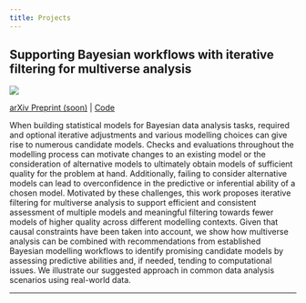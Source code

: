 ```yaml
---
title: Projects
---
```


## Supporting Bayesian workflows with iterative filtering for multiverse analysis

![](project_multiverse_iterative_filtering.png)

<a href=" " target="_blank">arXiv Preprint (soon)</a> | <a href="https://github.com/annariha/multi-workflows" target="_blank">Code</a><br>

When building statistical models for Bayesian data analysis tasks, required and optional iterative adjustments and various modelling choices can give rise to numerous candidate models. 
Checks and evaluations throughout the modelling process can motivate changes to an existing model or the consideration of alternative models to ultimately obtain models of sufficient quality for the problem at hand. 
Additionally, failing to consider alternative models can lead to overconfidence in the predictive or inferential ability of a chosen model. 
Motivated by these challenges, this work proposes iterative filtering for multiverse analysis to support efficient and consistent assessment of multiple models and meaningful filtering towards fewer models of higher quality across different modelling contexts. 
Given that causal constraints have been taken into account, we show how multiverse analysis can be combined with recommendations from established Bayesian modelling workflows to identify promising candidate models by assessing predictive abilities and, if needed, tending to computational issues.
We illustrate our suggested approach in common data analysis scenarios using real-world data.

----